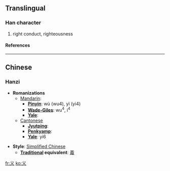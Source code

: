 {{see|義}}<!-- may be replaced by zh-forms -->

==Translingual==
===Han character===
{{Han char|rad=丶|as=02|sn=3|four=|canj=戈大 (IK), X戈大 (XIK)}}
# right conduct, righteousness
====References====
{{Han ref|kx=0082.031|dkj=00124|dj=0165.120|hdz=10042.100|uh=4E49|ud=20041}}

----
==Chinese==
===Hanzi===


* '''Romanizations'''
** [[Mandarin]]:
*** '''[[Pinyin]]''': wù (wu4), yì (yi4)
*** '''[[Wade-Giles]]''': wu<sup>4</sup>, i<sup>4</sup>
*** '''[[Yale]]''': 
**[[Cantonese]]
***'''[[Jyutping]]''':
***'''[[Penkyamp]]''': 
***'''[[Yale]]''': yi6

* '''Style''': [[Simplified Chinese]] 
** '''[[Traditional Chinese|Traditional]] equivalent''': [[義]]




[[fr:义]]
[[ko:义]]